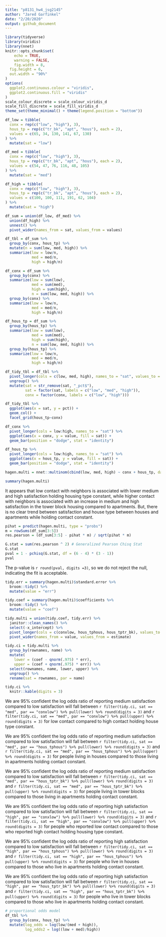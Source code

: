 ```yaml
---
title: "p8131_hw4_jsg2145"
author: "Jared Garfinkel"
date: "2/20/2020"
output: github_document
---
```


```r
library(tidyverse)
library(viridis)
library(nnet)
knitr::opts_chunk$set(
	echo = TRUE,
	warning = FALSE,
	fig.width = 8, 
  fig.height = 6,
  out.width = "90%"
)
options(
  ggplot2.continuous.colour = "viridis",
  ggplot2.continuous.fill = "viridis"
)
scale_colour_discrete = scale_colour_viridis_d
scale_fill_discrete = scale_fill_viridis_d
theme_set(theme_minimal() + theme(legend.position = "bottom"))
```

```r
df_low = tibble(
  conx = rep(c("low", "high"), 3),
  hous_tp = rep(c("tr_bk", "apt", "hous"), each = 2),
  values = c(65, 34, 130, 141, 67, 130)
) %>% 
  mutate(sat = "low") 

df_med = tibble(
  conx = rep(c("low", "high"), 3),
  hous_tp = rep(c("tr_bk", "apt", "hous"), each = 2),
  values = c(54, 47, 76, 116, 48, 105)
) %>% 
  mutate(sat = "med")

df_high = tibble(
  conx = rep(c("low", "high"), 3),
  hous_tp = rep(c("tr_bk", "apt", "hous"), each = 2),
  values = c(100, 100, 111, 191, 62, 104)
) %>% 
  mutate(sat = "high")

df_sum = union(df_low, df_med) %>% 
  union(df_high) %>% 
  unnest() %>% 
  pivot_wider(names_from = sat, values_from = values)

df_tbl = df_sum %>% 
  group_by(conx, hous_tp) %>% 
  mutate(n = sum(low, med, high)) %>% 
  summarize(low = low/n,
            med = med/n,
            high = high/n)
```

```r
df_conx = df_sum %>%
  group_by(conx) %>% 
  summarize(low = sum(low),
            med = sum(med),
            high = sum(high),
            n = sum(low, med, high)) %>% 
  group_by(conx) %>% 
  summarize(low = low/n,
            med = med/n,
            high = high/n)
```

```r
df_hous_tp = df_sum %>%
  group_by(hous_tp) %>% 
  summarize(low = sum(low),
            med = sum(med),
            high = sum(high),
            n = sum(low, med, high)) %>% 
  group_by(hous_tp) %>% 
  summarize(low = low/n,
            med = med/n,
            high = high/n)
```


```r
df_tidy_tbl = df_tbl %>% 
  pivot_longer(cols = c(low, med, high), names_to = "sat", values_to = "pct") %>% 
  ungroup() %>% 
  mutate(sat = str_remove(sat, "_pct$"),
         sat = factor(sat, labels = c("low", "med", "high")),
         conx = factor(conx, labels = c("low", "high")))
```


```r
df_tidy_tbl %>% 
  ggplot(aes(x = sat, y = pct)) +
  geom_col() +
  facet_grid(hous_tp~conx)
```

```r
df_conx %>% 
  pivot_longer(cols = low:high, names_to = "sat") %>% 
  ggplot(aes(x = conx, y = value, fill = sat)) +
  geom_bar(position = "dodge", stat = "identity")
```

```r
df_hous_tp %>% 
  pivot_longer(cols = low:high, names_to = "sat") %>% 
  ggplot(aes(x = hous_tp, y = value, fill = sat)) +
  geom_bar(position = "dodge", stat = "identity")
```


```r
hagen.multi = nnet::multinom(cbind(low, med, high) ~ conx + hous_tp, data = df_sum)

summary(hagen.multi)
```

It appears that low contact with neighbors is associated with lower medium and high satisfaction holding housing type constant, while higher contact with neighbors is associated with an increase in medium and high satisfaction in the tower block housing compared to apartments. But, there is no clear trend between satisfaction and house type between houses and apartments while holding contact constant. 

```r
pihat = predict(hagen.multi, type = "probs") 
m = rowSums(df_sum[3:5])
res.pearson = (df_sum[3:5] - pihat * m) / sqrt(pihat * m)
```

```r
G.stat = sum(res.pearson ^ 2) # Generalized Pearson Chisq Stat
G.stat
pval = 1 - pchisq(G.stat, df = (6 - 4) * (3 - 1))
pval
```


The p-value is `r round(pval, digits =3)`, so we do not reject the null, indicating the fit is acceptable.

```r
tidy.err = summary(hagen.multi)$standard.error %>% 
  broom::tidy() %>% 
  mutate(value = "err")

tidy.coef = summary(hagen.multi)$coefficients %>% 
  broom::tidy() %>% 
  mutate(value = "coef")

tidy.multi = union(tidy.coef, tidy.err) %>% 
  janitor::clean_names() %>% 
  select(-x_intercept) %>% 
  pivot_longer(cols = c(conxlow, hous_tphous, hous_tptr_bk), values_to = "estimate") %>% 
  pivot_wider(names_from = value, values_from = estimate)
```


```r
tidy.ci = tidy.multi %>% 
  group_by(rownames, name) %>% 
  mutate(
    lower = (coef - qnorm(.975) * err),
    upper = (coef + qnorm(.975) * err)) %>%
  select(rownames, name, lower, upper) %>% 
  ungroup() %>% 
  rename(sat = rownames, par = name)

tidy.ci %>% 
  knitr::kable(digits = 3)
```

We are 95% confident the log odds ratio of reporting medium satisfaction compared to low satisfaction will fall between `r filter(tidy.ci, sat == "med", par == "conxlow") %>% pull(lower) %>% round(digits = 3)` and `r filter(tidy.ci, sat == "med", par == "conxlow") %>% pull(upper) %>% round(digits = 3)` for low contact compared to high contact holding house type constant.

We are 95% confident the log odds ratio of reporting medium satisfaction compared to low satisfaction will fall between `r filter(tidy.ci, sat == "med", par == "hous_tphous") %>% pull(lower) %>% round(digits = 3)` and `r filter(tidy.ci, sat == "med", par == "hous_tphous") %>% pull(upper) %>% round(digits = 3)` for people living in houses compared to those living in apartments holding contact constant.

We are 95% confident the log odds ratio of reporting medium satisfaction compared to low satisfaction will fall between `r filter(tidy.ci, sat == "med", par == "hous_tptr_bk") %>% pull(lower) %>% round(digits = 3)` and `r filter(tidy.ci, sat == "med", par == "hous_tptr_bk") %>% pull(upper) %>% round(digits = 3)` for people living in tower blocks compared to those living in apartments holding contact constant.

We are 95% confident the log odds ratio of reporting high satisfaction compared to low satisfaction will fall between `r filter(tidy.ci, sat == "high", par == "conxlow") %>% pull(lower) %>% round(digits = 3)` and `r filter(tidy.ci, sat == "high", par == "conxlow") %>% pull(upper) %>% round(digits = 3)` for people who reported low contact compared to those who reported high contact holding housing type constant.

We are 95% confident the log odds ratio of reporting high satisfaction compared to low satisfaction will fall between `r filter(tidy.ci, sat == "high", par == "hous_tphous") %>% pull(lower) %>% round(digits = 3)` and `r filter(tidy.ci, sat == "high", par == "hous_tphous") %>% pull(upper) %>% round(digits = 3)` for people who live in houses compared to those who live in apartments holding contact constant.

We are 95% confident the log odds ratio of reporting high satisfaction compared to low satisfaction will fall between `r filter(tidy.ci, sat == "high", par == "hous_tptr_bk") %>% pull(lower) %>% round(digits = 3)` and `r filter(tidy.ci, sat == "high", par == "hous_tptr_bk") %>% pull(upper) %>% round(digits = 3)` for people who live in tower blocks compared to those who live in apartments holding contact constant.

```r
# proportional odds model
df_tbl %>% 
  group_by(conx, hous_tp) %>% 
  mutate(log_odds = log(low/(med + high)),
         log_odds2 = log((low + med)/high))
```

